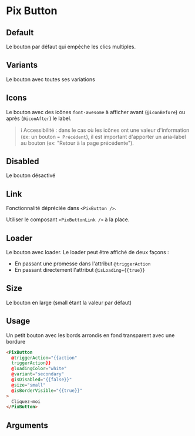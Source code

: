 
<Meta of={ComponentStories} />

# Pix Button

## Default

Le bouton par défaut qui empêche les clics multiples.

  <Story of={ComponentStories.Default} />

## Variants

Le bouton avec toutes ses variations

  <Story of={ComponentStories.variants} height={500} />

## Icons

Le bouton avec des icônes `font-awesome` à afficher avant (`@iconBefore`) ou après (`@iconAfter`) le label.

> ℹ️ Accessibilité : dans le cas où les icônes ont une valeur d'information (ex:&nbsp;un bouton `⬅️ Précédent`), il est important d'apporter un aria-label au bouton (ex:&nbsp;"Retour à la page précédente").

  <Story of={ComponentStories.icons} height={75} />

## Disabled

Le bouton désactivé

  <Story of={ComponentStories.disabled} height={75} />


## Link

Fonctionnalité dépréciée dans `<PixButton />`.

Utiliser le composant `<PixButtonLink />` à la place.

## Loader

Le bouton avec loader.
Le loader peut être affiché de deux façons :

- En passant une promesse dans l'attribut `@triggerAction`
- En passant directement l'attribut `@isLoading={{true}}`

 <Story of={ComponentStories.loader} height={150} />


## Size

Le bouton en large (small étant la valeur par défaut)

 <Story of={ComponentStories.size} height={75} />


## Usage

Un petit bouton avec les bords arrondis en fond transparent avec une bordure

```html
<PixButton
  @triggerAction="{{action"
  triggerAction}}
  @loadingColor="white"
  @variant="secondary"
  @isDisabled="{{false}}"
  @size="small"
  @isBorderVisible="{{true}}"
>
  Cliquez-moi
</PixButton>
```

## Arguments

<ArgTypes of={ComponentStories} />
